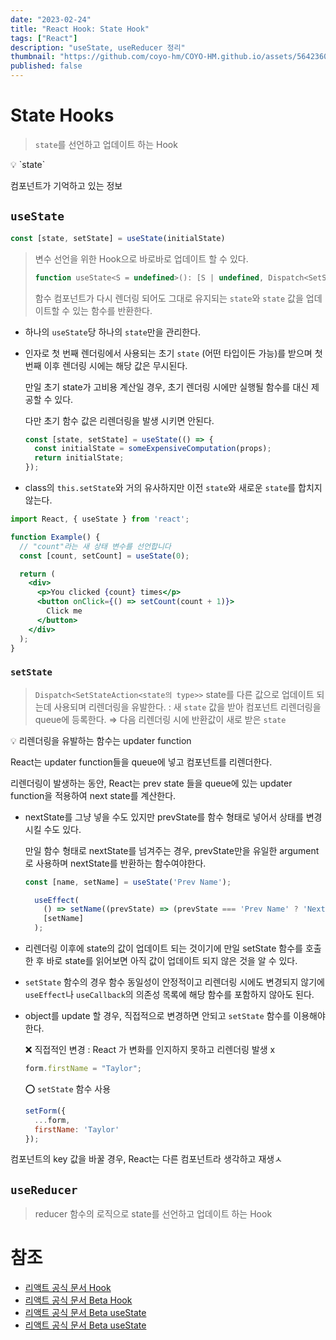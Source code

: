 ```yaml
---
date: "2023-02-24"
title: "React Hook: State Hook"
tags: ["React"]
description: "useState, useReducer 정리"
thumbnail: "https://github.com/coyo-hm/COYO-HM.github.io/assets/56423604/97305e46-405e-40c7-9497-972f23fe44e3"
published: false
---
```


# State Hooks

> `state`를 선언하고 업데이트 하는 Hook
>

<aside>
💡 `state`

컴포넌트가 기억하고 있는 정보

</aside>

## `useState`

```jsx
const [state, setState] = useState(initialState)
```

> 변수 선언을 위한 Hook으로 바로바로 업데이트 할 수 있다.
>
>
> ```jsx
> function useState<S = undefined>(): [S | undefined, Dispatch<SetStateAction<S | undefined>>];
> ```
>
> 함수 컴포넌트가 다시 렌더링 되어도 그대로 유지되는 `state`와 `state` 값을 업데이트할 수 있는 함수를 반환한다.
>
- 하나의 `useState`당 하나의 `state`만을 관리한다.
- 인자로 첫 번째 렌더링에서 사용되는 초기 `state` (어떤 타입이든 가능)를 받으며 첫 번째 이후 렌더링 시에는 해당 값은 무시된다.

  만일 초기 state가 고비용 계산일 경우, 초기 렌더링 시에만 실행될 함수를 대신 제공할 수 있다.

  다만 초기 함수 값은 리렌더링을 발생 시키면 안된다.

    ```jsx
    const [state, setState] = useState(() => {
      const initialState = someExpensiveComputation(props);
      return initialState;
    });
    ```

- class의 `this.setState`와 거의 유사하지만 이전 `state`와 새로운 `state`를 합치지 않는다.

```jsx
import React, { useState } from 'react';

function Example() {
  // "count"라는 새 상태 변수를 선언합니다
  const [count, setCount] = useState(0);

  return (
    <div>
      <p>You clicked {count} times</p>
      <button onClick={() => setCount(count + 1)}>
        Click me
      </button>
    </div>
  );
}
```

### `setState`

> `Dispatch<SetStateAction<state의 type>>`
state를 다른 값으로 업데이트 되는데 사용되며 리렌더링을 유발한다.
: 새 `state` 값을 받아 컴포넌트 리렌더링을 queue에 등록한다.
⇒ 다음 리렌더링 시에 반환값이 새로 받은 `state`
>

<aside>
💡 리렌더링을 유발하는 함수는 updater function

React는 updater function들을 queue에 넣고 컴포넌트를 리렌더한다.

리렌더링이 발생하는 동안, React는 prev state 들을 queue에 있는 updater function을 적용하여 next state를 계산한다.

</aside>

- nextState를 그냥 넣을 수도 있지만 prevState를 함수 형태로 넣어서 상태를 변경시킬 수도 있다.

  만일 함수 형태로 nextState를 넘겨주는 경우, prevState만을 유일한 argument로 사용하며 nextState를 반환하는 함수여야한다.

    ```jsx
    const [name, setName] = useState('Prev Name');
    
      useEffect(
        () => setName((prevState) => (prevState === 'Prev Name' ? 'Next Name' : 'Different Name')),
        [setName]
      );
    ```

- 리렌더링 이후에 state의 값이 업데이트 되는 것이기에 만일 setState 함수를 호출한 후 바로 state를 읽어보면 아직 값이 업데이트 되지 않은 것을 알 수 있다.
- `setState` 함수의 경우 함수 동일성이 안정적이고 리렌더링 시에도 변경되지 않기에 `useEffect`나 `useCallback`의 의존성 목록에 해당 함수를 포함하지 않아도 된다.
- object를 update 할 경우, 직접적으로 변경하면 안되고 `setState` 함수를 이용해야 한다.

  ❌ 직접적인 변경 : React 가 변화를 인지하지 못하고 리렌더링 발생 x

    ```jsx
    form.firstName = "Taylor";
    ```

  ⭕ `setState` 함수 사용

    ```jsx
    setForm({
      ...form,
      firstName: 'Taylor'
    });
    ```

컴포넌트의 key 값을 바꿀 경우, React는 다른 컴포넌트라 생각하고 재생ㅅ

## `useReducer`

> reducer 함수의 로직으로 state를 선언하고 업데이트 하는 Hook
>

# 참조

- [리액트 공식 문서 Hook](https://ko.reactjs.org/docs/hooks-intro.html)
- [리액트 공식 문서 Beta Hook](https://beta.reactjs.org/reference/react)
- [리액트 공식 문서 Beta useState](https://react.dev/reference/react/useState)
- [리액트 공식 문서 Beta useState](https://react.dev/reference/react/useState)